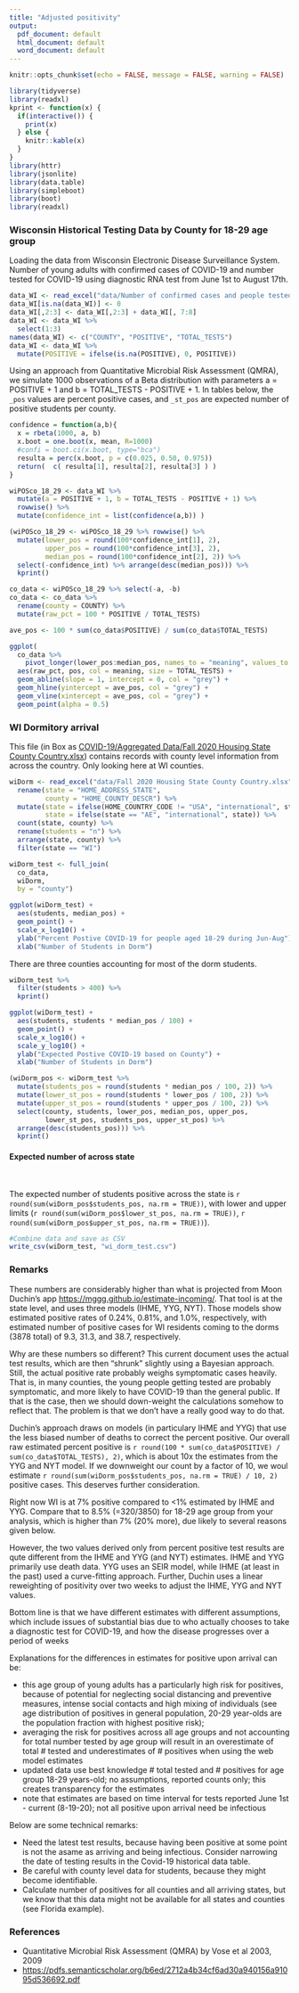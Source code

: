 ```yaml
---
title: "Adjusted positivity"
output:
  pdf_document: default
  html_document: default
  word_document: default
---
```


```r
knitr::opts_chunk$set(echo = FALSE, message = FALSE, warning = FALSE)
```

```r
library(tidyverse)
library(readxl)
kprint <- function(x) {
  if(interactive()) {
    print(x)
  } else {
    knitr::kable(x)
  }
}
library(httr)
library(jsonlite)
library(data.table)
library(simpleboot)
library(boot)
library(readxl)
```

### Wisconsin Historical Testing Data by County for 18-29 age group

Loading the data from Wisconsin Electronic Disease Surveillance System. Number of young adults with confirmed cases of COVID-19 and number tested for COVID-19 using diagnostic RNA test from June 1st to August 17th.
```r
data_WI <- read_excel("data/Number of confirmed cases and people tested among young adults - for UW - 18Aug2020.xlsx", sheet = 2, skip = 4, .name_repair = "minimal", na = c("","."))
data_WI[is.na(data_WI)] <- 0
data_WI[,2:3] <- data_WI[,2:3] + data_WI[, 7:8]
data_WI <- data_WI %>%
  select(1:3)
names(data_WI) <- c("COUNTY", "POSITIVE", "TOTAL_TESTS")
data_WI <- data_WI %>%
  mutate(POSITIVE = ifelse(is.na(POSITIVE), 0, POSITIVE))
```
Using an approach from Quantitative Microbial Risk Assessment (QMRA), we simulate 1000 observations of a Beta distribution with parameters  a = POSITIVE + 1 and b = TOTAL_TESTS - POSITIVE + 1. 
In tables below, the `_pos` values are percent positive cases, and `_st_pos` are expected number of positive students per county.

```r
confidence = function(a,b){
  x = rbeta(1000, a, b)
  x.boot = one.boot(x, mean, R=1000)
  #confi = boot.ci(x.boot, type="bca")
  resulta = perc(x.boot, p = c(0.025, 0.50, 0.975))
  return(  c( resulta[1], resulta[2], resulta[3] ) )
}

wiPOSco_18_29 <- data_WI %>%
  mutate(a = POSITIVE + 1, b = TOTAL_TESTS - POSITIVE + 1) %>%
  rowwise() %>%
  mutate(confidence_int = list(confidence(a,b)) ) 

(wiPOSco_18_29 <- wiPOSco_18_29 %>% rowwise() %>%
  mutate(lower_pos = round(100*confidence_int[1], 2),
         upper_pos = round(100*confidence_int[3], 2),
         median_pos = round(100*confidence_int[2], 2)) %>%
  select(-confidence_int) %>% arrange(desc(median_pos))) %>%
  kprint()
```
```r
co_data <- wiPOSco_18_29 %>% select(-a, -b)
co_data <- co_data %>%
  rename(county = COUNTY) %>%
  mutate(raw_pct = 100 * POSITIVE / TOTAL_TESTS)
```

```r
ave_pos <- 100 * sum(co_data$POSITIVE) / sum(co_data$TOTAL_TESTS)
```

```r
ggplot(
  co_data %>%
    pivot_longer(lower_pos:median_pos, names_to = "meaning", values_to = "pos")) +
  aes(raw_pct, pos, col = meaning, size = TOTAL_TESTS) +
  geom_abline(slope = 1, intercept = 0, col = "grey") +
  geom_hline(yintercept = ave_pos, col = "grey") +
  geom_vline(xintercept = ave_pos, col = "grey") +
  geom_point(alpha = 0.5)
```


### WI Dormitory arrival

This file (in Box as [COVID-19/Aggregated Data/Fall 2020 Housing State County Country.xlsx](https://uwmadison.box.com/s/bx0qyaabylhjpy062qzzhy2punlywrug)) contains records with county level information from across the country. Only looking here at WI counties.

```r
wiDorm <- read_excel("data/Fall 2020 Housing State County Country.xlsx") %>%
  rename(state = "HOME_ADDRESS_STATE",
         county = "HOME_COUNTY_DESCR") %>%
  mutate(state = ifelse(HOME_COUNTRY_CODE != "USA", "international", state),
         state = ifelse(state == "AE", "international", state)) %>%
  count(state, county) %>%
  rename(students = "n") %>%
  arrange(state, county) %>%
  filter(state == "WI")
```

```r
wiDorm_test <- full_join(
  co_data,
  wiDorm,
  by = "county")
```

```r
ggplot(wiDorm_test) +
  aes(students, median_pos) +
  geom_point() +
  scale_x_log10() +
  ylab("Percent Postive COVID-19 for people aged 18-29 during Jun-Aug") +
  xlab("Number of Students in Dorm")
```

There are three counties accounting for most of the dorm students.

```r
wiDorm_test %>%
  filter(students > 400) %>%
  kprint()
```


```r
ggplot(wiDorm_test) +
  aes(students, students * median_pos / 100) +
  geom_point() +
  scale_x_log10() +
  scale_y_log10() + 
  ylab("Expected Postive COVID-19 based on County") +
  xlab("Number of Students in Dorm")
```

```r
(wiDorm_pos <- wiDorm_test %>%
  mutate(students_pos = round(students * median_pos / 100, 2)) %>%
  mutate(lower_st_pos = round(students * lower_pos / 100, 2)) %>%
  mutate(upper_st_pos = round(students * upper_pos / 100, 2)) %>%
  select(county, students, lower_pos, median_pos, upper_pos, 
         lower_st_pos, students_pos, upper_st_pos) %>%
  arrange(desc(students_pos))) %>%
  kprint()
```

#### Expected number of across state

\ 

The expected number of students positive across the state is `r round(sum(wiDorm_pos$students_pos, na.rm = TRUE))`,
with lower and upper limits
(`r round(sum(wiDorm_pos$lower_st_pos, na.rm = TRUE))`,
`r round(sum(wiDorm_pos$upper_st_pos, na.rm = TRUE))`).


```r
#Combine data and save as CSV
write_csv(wiDorm_test, "wi_dorm_test.csv")
```

### Remarks

These numbers are considerably higher than what is projected from Moon Duchin's app <https://mggg.github.io/estimate-incoming/>. That tool is at the state level, and uses three models (IHME, YYG, NYT). Those models show estimated positive rates of 0.24%, 0.81%, and 1.0%, respectively, with estimated number of positive cases for WI residents coming to the dorms (3878 total) of 9.3, 31.3, and 38.7, respectively.

Why are these numbers so different? This current document uses the actual test results, which are then "shrunk" slightly using a Bayesian approach. Still, the actual positive rate probably weighs symptomatic cases heavily. That is, in many counties, the young people getting tested are probably symptomatic, and more likely to have COVID-19 than the general public. If that is the case, then we should down-weight the calculations somehow to reflect that. The problem is that we don't have a really good way to do that.

Duchin's approach draws on models (in particulary IHME and YYG) that use the less biased number of deaths to correct the percent positive. Our overall raw estimated percent positive is
`r round(100 * sum(co_data$POSITIVE) / sum(co_data$TOTAL_TESTS), 2)`, which is about 10x the estimates from the YYG and NYT model. If we downweight our count by a factor of 10, we woul estimate 
`r round(sum(wiDorm_pos$students_pos, na.rm = TRUE) / 10, 2)` positive cases.
This deserves further consideration.

Right now WI is at 7% positive compared to <1% estimated by IHME and YYG. Compare that to 8.5% (=320/3850) for 18-29 age group from your analysis, which is higher than 7% (20% more), due likely to several reasons given below. 

However, the two values derived only from percent positive test results are qute different from the IHME and YYG (and NYT) estimates. IHME and YYG primarily use death data. YYG uses an SEIR model, while IHME (at least in the past) used a curve-fitting approach. Further, Duchin uses a linear reweighting of positivity over two weeks to adjust the IHME, YYG and NYT values.

Bottom line is that we have different estimates with different assumptions, which include issues of substantial bias due to who actually chooses to take a diagnostic test for COVID-19, and how the disease progresses over a period of weeks

Explanations for the differences in estimates for positive upon arrival can be:

- this age group of young adults has a particularly high risk for positives, because of potential for neglecting social distancing and preventive measures, intense social contacts and high mixing of individuals (see age distribution of positives in general population, 20-29 year-olds are the population fraction with highest positive risk);
- averaging the risk for positives across all age groups and not accounting for total number tested by age group will result in an overestimate of total # tested and underestimates of # positives when using the web model estimates
- updated data use best knowledge # total tested and # positives for age group 18-29 years-old; no assumptions, reported counts only; this creates transparency for the estimates
- note that estimates are based on time interval for tests reported June 1st - current (8-19-20); not all positive upon arrival need be infectious


Below are some technical remarks:

- Need the latest test results, because having been positive at some point is not the asame as arriving and being infectious. Consider narrowing the date of testing results in the Covid-19 historical data table.
- Be careful with county level data for students, because they might become identifiable.
- Calculate number of positives for all counties and all arriving states, but we know that this data might not be available for all states and counties (see Florida example).

### References

- Quantitative Microbial Risk Assessment (QMRA) by Vose et al 2003, 2009
- <https://pdfs.semanticscholar.org/b6ed/2712a4b34cf6ad30a940156a91095d536692.pdf>


